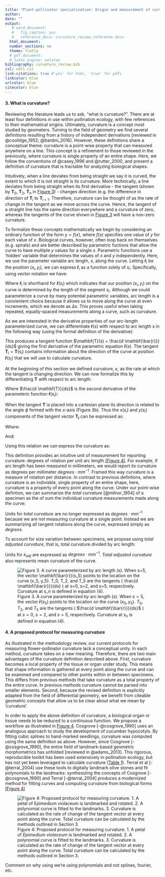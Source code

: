 ```yaml
---
title: "Plant-pollinator specialization: Origin and measurement of curvature"
author:
date: ""
output:
   # word_document:
   #   fig_caption: yes
   #   reference_docx: curvature_review_reference.docx
  html_document:
  number_sections: no
  theme: flatly
  # pdf_document:
  # latex_engine: xelatex
bibliography: curvature_review.bib
csl: cell.csl
link-citations: true #'yes' for html, 'true' for pdfs
linkcolor: blue
urlcolor: blue
citecolor: blue
---
```


#### 3. What is curvature?

Reviewing the literature leads us to ask, “what is curvature?”. There are at least four definitions in use within pollination ecology, with few references to their mathematical origins. Ultimately, curvature is a concept most studied by geometers. Turning to the field of geometry we find several definitions resulting from a history of independent derivations [reviewed in @coolidge_1952; @bardini_2016]. However, these definitions share a conceptual theme: curvature is a point-wise property that can measured anywhere on a line. This concept is a refinement to those reviewed in the previously, where curvature is single property of an entire shape. Here, we follow the conventions of @casey_1996 and @rutter_2000, and present a definition of curvature that is tractable for analyzing biological shapes. 

Intuitively, when a line deviates from being straight we say it is curved, the extent to which it is not straight is its curvature. More technically, a line deviates from being straight when its first derivative - the tangent (shown by $\mathbf{T}_0$, $\mathbf{T}_2$, $\mathbf{T}_n$ in [Figure 3](Figure_3.jpg)) - changes direction (e.g. the difference in direction of $\mathbf{T}_i$ to $\mathbf{T}_{i+1}$. Therefore, curvature can be thought of as the rate of change in the tangent as we move across the curve. Hence, the tangent of a straight line has the same direction everywhere and a curvature of zero, whereas the tangents of the curve shown in [Figure 3](Figure_3.jpg) will have a non-zero curvature. 

To formalize these concepts mathematically we begin by considering an ordinary function of the form $y=f(x)$, where $f(x)$ specifies one value of $y$ for each value of $x$. Biological curves, however, often loop back on themselves (e.g. spirals) and are better described by parametric fuctions that allow the curve to have multiple $y$ values for a single $x$. Parametric functions use a 'hidden' variable that determines the values of $x$ and $y$ independently. Here, we use the parameter variable arc length, $s$, along the curve. Letting $\mathbf{\bar{r}}_i$ be the position $(x_i, y_i)$, we can express $\mathbf{\bar{r}}_i$ as a function solely of $s_i$. Specifically, using vector notation we have:

\begin{equation}
\tag{1}

\mathbf{\bar{r}}(s_i) =
\mathbf{\bar{r}}_i \equiv \left[\begin{array}
{rrr}
x(s_i) \\
y(s_i) \\
\end{array}\right]

\end{equation}


Where $\mathbf{\bar{r}}_i$ is shorthand for $\mathbf{\bar{r}}(s_i)$ which indicates that our position $(x_i, y_i)$ on the curve is determined by the length of the segment $s_i$. Although we could parameterize a curve by many potential parametric variables, arc length is a convienient choice because it allows us to move along the curve at even increments, which we denote as $\Delta s$. This proves useful when taking repeated, equally-spaced measurements along a curve, such as curvature. 


As we are interested in the derivative properties of our arc-length parameterized curve, we can differentiate $\mathbf{\bar{r}}(s)$ with respect to arc length $s$ in the following way (using the formal definition of the derivative):

\begin{equation}
\tag{2}

\lim\limits_{\Delta s \to 0} \frac{\Delta \mathbf{\bar{r}}(s)}{\Delta s} = \frac{d \mathbf{\bar{r}}(s)}{ds} = \mathbf{T}(s)  

\end{equation}

This produces a tangent function $\mathbf{T}(s) = \frac{d \mathbf{\bar{r}}}{ds}$ giving the first derivative of the parametric equation $\mathbf{\bar{r}}(s)$. The tangent $\mathbf{T}_i = \mathbf{T}(s_i)$ contains information about the direction of the curve at position $\mathbf{\bar{r}}(s_i)$ that we will use to calculate curvature. 



At the beginning of this section we defined curvature, $\kappa$, as the rate at which the tangent is changing direction. We can now formalize this by differentiating $\mathbf{T}$ with respect to arc length: 

\begin{equation}
\tag{3}

\kappa = \frac{d \mathbf{T}}{ds}

\end{equation}

Where $\frac{d \mathbf{T}}{ds}$ is the second derivative of the parameteric function $\mathbf{\bar{r}}(s_i)$: 

\begin{equation}
\tag{4}

\kappa_i = \lim\limits_{\Delta s \to 0} \frac{\mathbf{T}_i - \mathbf{T}_{i- \Delta s}}{\Delta s} = \frac{d \mathbf{T}_i}{ds}

\end{equation}

When the tangent $\mathbf{T}$ is placed into a cartesian plane its direction is related to the angle $\phi$ formed with the $x$-axis (Figure 3b). Thus the $x(s_i)$ and $y(s_i)$ components of the tangent vector $\mathbf{T_i}$ can be expressed as: 

\begin{equation}
\tag{5}

\mathbf{T_i} = 

\left[\begin{array}
{rrr}
x(s_i) \\
y(s_i) \\
\end{array}\right] =

\left[\begin{array}
{rrr}
cos(\phi_i) \\
sin(\phi_i) \\
\end{array}\right]

\end{equation}

Where:

\begin{equation}
\tag{5}

\tan(\phi_i) = \frac{y(s_i)}{x(s_i)}

\end{equation}

And:

\begin{equation}
\tag{5}

\phi_i = \arctan{\frac{y(s_i)}{x(s_i)}}

\end{equation}

Using this relation we can express the curvature as:

\begin{equation}
\tag{5}

\kappa = \frac{d\phi}{ds}

\end{equation}


This definition provides an intuitive unit of measurement for reporting curvature: degrees of rotation per unit arc length [(Figure 4)](Figure_4.jpg). For example, if arc length has been measured in millimeters, we would report its curvature as degrees per millimeter $degrees \cdot mm^{-1}$. Framed this way curvature is a measure of rotation per distance. In contrast to previous defintions, where curvature is an indivisble, single property of an entire shape, here, curvature is a property of every point along the curve. Under our point-wise defintion, we can summarize the _total curvature_ [@milnor_1954] of a specimen as the of sum the individual curvature measurements made along the curve:

\begin{equation}
\tag{6}

\kappa_{total} = \int_{0}^{s_{max}} \kappa \; ds 

\end{equation}

Units for _total curvature_ are no longer expressed as $degrees \cdot mm^{-1}$ because we are not measuring curvature at a single point. Instead we are summarizing all tangent rotations along the curve, expressed simply as $degrees$.

To account for size variation between specimens, we propose using _total adjusted curvature_, that is, total curvature divided by arc length:

\begin{equation}
\tag{7}

\kappa_{adj} = \frac{\kappa_{total}}{s_{max}} 

\end{equation}

Units for $\kappa_{adj}$ are expressed as $degrees \cdot mm^{-1}$.  _Total adjusted curvature_ also represents mean curvature of the curve.  


![Figure 3. A curve parameterized by arc length ($s$). When $s=5$, the vector $\mathbf{\bar{r}}(s_5)$ points to the location on the curve $(x_5, y_5)$. $T_0$, $T_2$, and $T_5$ are the tangents ( $\frac{d \mathbf{\bar{r}}}{ds}$ ) at $s=0$, $s=2$, and $s=5$, respectively. Curvature at $s_n$ is defined in equation (4).](Figures/Figure_3.jpg)



 
#### 4. A proposed protocol for measuring curvature

As illustrated in the methodology review, our current protocols for measuring flower-pollinator curvature lack a conceptual unity. In each method, curvature takes on a new meaning. Therefore, there are two main advantages of the curvature definition described above. First, curvature becomes a local property of the tissue or organ under study. This means that shape information is gathered at every point along the curve and can be examined and compared to other points within or between specimens. This differs from previous methods that take curvature as a total property of the entire curve. In previous methods curvature cannot be parsed into smaller elements. Second, because the revised definition is explicitly adapted from the field of differential geometry, we benefit from citeable geometric concepts that allow us to be clear about what we mean by 'curvature'. 


In order to apply the above definition of curvature, a biological organ or tissue needs to be reduced to a continuous function.  We propose a workflow as illustrated in [Figure 4](Figures/Figure_4.jpg). Cosgrove [-@cosgrove_1990] uses an analogous approach to study the development of cucumber hypocotyls. By fitting cubic splines to hand-marked seedlings, curvature was computed using the same definition as above.  However, since Cosgrove [-@cosgrove_1990], the entire field of landmark-based geometric morphometrics has unfolded [reviewed in @adams_2013]. This rigorous, reproducible toolkit has been used extensively in pollination ecology, but has not yet been leveraged to calculate curvature ([Table 1](Tables/Table_1.csv)).  Terral et al [-@terral_2004] use these tools to digitally landmark olive stones and fit polynomials to the landmarks: synthesizing the concepts of Cosgrove [-@cosgrove_1990] and Terral [-@terral_2004] produces a modernized method for fitting curves and computing curvature from biological forms [(Figure 4)](Figures/Figure_4.jpg)

![Figure 4: Proposed protocol for measuring curvature. 1. A petal of _Epimedium violaceum_ is landmarked and rotated. 2. A polynomial curve is fitted to the landmarks. 3. Curvature is calculated as the rate of change of the tangent vector at every point along the curve. Total curvature can be calculated by the methods outlined in Section 3.](Figures/Figure_4.jpg)

Comment on why using we're using polynomials and not splines, fourier, etc.